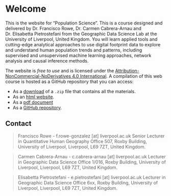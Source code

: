 # Welcome {.unnumbered}

This is the website for "Population Science". This is a course designed and delivered by Dr. Francisco Rowe, Dr. Carmen Cabrera-Arnau and Dr. Elisabetta Pietrostefani from the Geographic Data Science Lab at the University of Liverpool, United Kingdom. You will learn applied tools and cutting-edge analytical approaches to use digital footprint data to explore and understand human population trends and patterns, including supervised and unsupervised machine learning approaches, network analysis and causal inference methods.

The website is *free to use* and is licensed under the [Attribution-NonCommercial-NoDerivatives 4.0 International](https://creativecommons.org/licenses/by-nc-nd/4.0/). A compilation of this web course is hosted as a GitHub repository that you can access:

-   As a [download](https://github.com/fcorowe/r4ps/archive/refs/heads/main.zip) of a `.zip` file that contains all the materials.
-   As an [html website](https://www.population-science.net).
-   As a [pdf document](https://www.population-science.net/Population-Science.pdf)
-   As a [GitHub repository](https://github.com/fcorowe/r4ps).

## Contact {.unnumbered}

> Francisco Rowe - f.rowe-gonzalez \[at\] liverpool.ac.uk Senior Lecturer in Quantitative Human Geography Office 507, Roxby Building, University of Liverpool, Liverpool, L69 7ZT, United Kingdom.

> Carmen Cabrera-Arnau - c.cabrera-arnau \[at\] liverpool.ac.uk Lecturer in Geographic Data Science Office 1/016, Roxby Building, University of Liverpool, Liverpool, L69 7ZT, United Kingdom.

> Elisabetta Pietrostefani - e.pietrostefani \[at\] liverpool.ac.uk Lecturer in Geographic Data Science Office 6xx, Roxby Building, University of Liverpool, Liverpool, L69 7ZT, United Kingdom.

